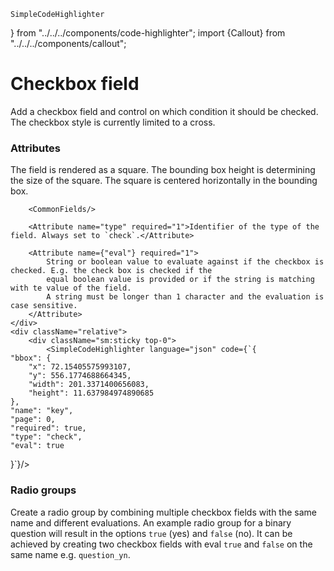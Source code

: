     SimpleCodeHighlighter
} from "../../../components/code-highlighter"; import {Callout} from "../../../components/callout";

<Head>
    <title>Checkbox Field | doqs.dev</title>
</Head>

# Checkbox field

Add a checkbox field and control on which condition it should be checked. The checkbox style is currently limited to a cross.

### Attributes
<Grid>
    <div>
        <Callout>
            The field is rendered as a square. The bounding box height is determining the size of the square.
            The square is centered horizontally in the bounding box.
        </Callout>

        <CommonFields/>

        <Attribute name="type" required="1">Identifier of the type of the field. Always set to `check`.</Attribute>

        <Attribute name={"eval"} required="1">
            String or boolean value to evaluate against if the checkbox is checked. E.g. the check box is checked if the
            equal boolean value is provided or if the string is matching with te value of the field.
            A string must be longer than 1 character and the evaluation is case sensitive.
        </Attribute>
    </div>
    <div className="relative">
        <div className="sm:sticky top-0">
            <SimpleCodeHighlighter language="json" code={`{
    "bbox": {
        "x": 72.15405575993107,
        "y": 556.1774688664345,
        "width": 201.3371400656083,
        "height": 11.637984974890685
    },
    "name": "key",
    "page": 0,
    "required": true,
    "type": "check",
    "eval": true
}`}/>
        </div>
    </div>
</Grid>


### Radio groups
Create a radio group by combining multiple checkbox fields with the same name and different evaluations.
An example radio group for a binary question will result in the options `true` (yes) and `false` (no).
It can be achieved by creating two checkbox fields with eval `true` and `false` on the same name e.g. `question_yn`.

